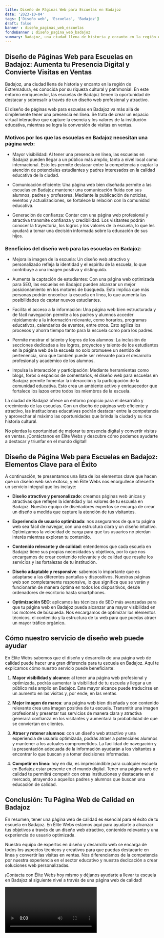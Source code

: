 ```yaml
---
title: Diseño de Páginas Web para Escuelas en Badajoz
date: '2023-10-04'
tags: ['Diseño web', 'Escuelas', 'Badajoz']
draft: false
banner : diseño_paginas_web_escuelas
fondoBanner : diseño_pagina_web_badajoz
summary: Badajoz, una ciudad llena de historia y encanto en la región de Extremadura, es conocida por su riqueza cultural y patrimonial. En este entorno enriquecedor, las escuelas de Badajoz tienen la oportunidad de destacar y sobresalir a través de un diseño web profesional y atractivo.
---
```


## Diseño de Páginas Web para Escuelas en Badajoz: Aumenta tu Presencia Digital y Convierte Visitas en Ventas

Badajoz, una ciudad llena de historia y encanto en la región de Extremadura, es conocida por su riqueza cultural y patrimonial. En este entorno enriquecedor, las escuelas de Badajoz tienen la oportunidad de destacar y sobresalir a través de un diseño web profesional y atractivo.

El diseño de páginas web para escuelas en Badajoz va más allá de simplemente tener una presencia en línea. Se trata de crear un espacio virtual interactivo que capture la esencia y los valores de la institución educativa, mientras se logra la conversión de visitas en ventas.

### Motivos por los que las escuelas en Badajoz necesitan una página web:

* Mayor visibilidad: Al tener una presencia en línea, las escuelas en Badajoz pueden llegar a un público más amplio, tanto a nivel local como internacional. Esto les permite destacar entre la competencia y captar la atención de potenciales estudiantes y padres interesados en la calidad educativa de la ciudad.

* Comunicación eficiente: Una página web bien diseñada permite a las escuelas en Badajoz mantener una comunicación fluida con sus alumnos, padres y profesores. Mediante la publicación de noticias, eventos y actualizaciones, se fortalece la relación con la comunidad educativa.

* Generación de confianza: Contar con una página web profesional y atractiva transmite confianza y credibilidad. Los visitantes podrán conocer la trayectoria, los logros y los valores de la escuela, lo que les ayudará a tomar una decisión informada sobre la educación de sus hijos.

### Beneficios del diseño web para las escuelas en Badajoz:

* Mejora la imagen de la escuela: Un diseño web atractivo y personalizado refleja la identidad y el espíritu de la escuela, lo que contribuye a una imagen positiva y distinguida.

* Aumenta la captación de estudiantes: Con una página web optimizada para SEO, las escuelas en Badajoz pueden alcanzar un mejor posicionamiento en los motores de búsqueda. Esto implica que más personas podrán encontrar la escuela en línea, lo que aumenta las posibilidades de captar nuevos estudiantes.

* Facilita el acceso a la información: Una página web bien estructurada y de fácil navegación permite a los padres y alumnos acceder rápidamente a la información relevante, como horarios, programas educativos, calendarios de eventos, entre otros. Esto agiliza los procesos y ahorra tiempo tanto para la escuela como para los padres.

* Permite mostrar el talento y logros de los alumnos: La inclusión de secciones dedicadas a los logros, proyectos y talento de los estudiantes en la página web de la escuela no solo promueve un sentido de pertenencia, sino que también puede ser relevante para el desarrollo profesional y académico de los alumnos.

* Impulsa la interacción y participación: Mediante herramientas como blogs, foros o espacios de comentarios, el diseño web para escuelas en Badajoz permite fomentar la interacción y la participación de la comunidad educativa. Esto crea un ambiente activo y enriquecedor que fortalece los lazos entre todos los miembros de la escuela.

La ciudad de Badajoz ofrece un entorno propicio para el desarrollo y crecimiento de las escuelas. Con un diseño de páginas web eficiente y atractivo, las instituciones educativas podrán destacar entre la competencia y aprovechar al máximo las oportunidades que brinda la ciudad y su rica historia cultural.

No pierdas la oportunidad de mejorar tu presencia digital y convertir visitas en ventas. ¡Contáctanos en Élite Webs y descubre cómo podemos ayudarte a destacar y triunfar en el mundo digital!

<GifSeo />

<Cta />

## Diseño de Página Web para Escuelas en Badajoz: Elementos Clave para el Éxito

A continuación, te presentamos una lista de los elementos clave que hacen que un diseño web sea exitoso, y en Élite Webs nos enorgullece ofrecerte un servicio integral que los incluye:

- **Diseño atractivo y personalizado**: creamos páginas web únicas y atractivas que reflejen la identidad y los valores de tu escuela en Badajoz. Nuestro equipo de diseñadores expertos se encarga de crear un diseño a medida que capture la atención de tus visitantes.

- **Experiencia de usuario optimizada**: nos aseguramos de que tu página web sea fácil de navegar, con una estructura clara y un diseño intuitivo. Optimizamos la velocidad de carga para que tus usuarios no pierdan interés mientras exploran tu contenido.

- **Contenido relevante y de calidad**: entendemos que cada escuela en Badajoz tiene sus propias necesidades y objetivos, por lo que nos encargamos de crear contenido relevante y de calidad que resalte los servicios y las fortalezas de tu institución.

- **Diseño adaptable y responsive**: sabemos lo importante que es adaptarse a las diferentes pantallas y dispositivos. Nuestras páginas web son completamente responsive, lo que significa que se verán y funcionarán de manera óptima en todos los dispositivos, desde ordenadores de escritorio hasta smartphones.

- **Optimización SEO**: aplicamos las técnicas de SEO más avanzadas para que tu página web en Badajoz pueda alcanzar una mayor visibilidad en los motores de búsqueda. Nos encargamos de optimizar los elementos técnicos, el contenido y la estructura de tu web para que puedas atraer un mayor tráfico orgánico.

## Cómo nuestro servicio de diseño web puede ayudar

En Élite Webs sabemos que el diseño y desarrollo de una página web de calidad puede hacer una gran diferencia para tu escuela en Badajoz. Aquí te explicamos cómo nuestro servicio puede beneficiarte:

1. **Mayor visibilidad y alcance**: al tener una página web profesional y optimizada, podrás aumentar la visibilidad de tu escuela y llegar a un público más amplio en Badajoz. Este mayor alcance puede traducirse en un aumento en las visitas y, por ende, en las ventas.

2. **Mejor imagen de marca**: una página web bien diseñada y con contenido relevante crea una imagen positiva de tu escuela. Transmitir una imagen profesional y presentar tus servicios de manera clara y atractiva generará confianza en los visitantes y aumentará la probabilidad de que se conviertan en clientes.

3. **Atraer y retener alumnos**: con un diseño web atractivo y una experiencia de usuario optimizada, podrás atraer a potenciales alumnos y mantener a los actuales comprometidos. La facilidad de navegación y la presentación adecuada de la información ayudarán a los visitantes a encontrar lo que buscan y a tomar decisiones informadas.

4. **Competir en línea**: hoy en día, es imprescindible para cualquier escuela en Badajoz estar presente en el mundo digital. Tener una página web de calidad te permitirá competir con otras instituciones y destacarte en el mercado, atrayendo a aquellos padres y alumnos que buscan una educación de calidad.

## Conclusión: Tu Página Web de Calidad en Badajoz

En resumen, tener una página web de calidad es esencial para el éxito de tu escuela en Badajoz. En Élite Webs estamos aquí para ayudarte a alcanzar tus objetivos a través de un diseño web atractivo, contenido relevante y una experiencia de usuario optimizada.

Nuestro equipo de expertos en diseño y desarrollo web se encarga de todos los aspectos técnicos y creativos para que puedas destacarte en línea y convertir las visitas en ventas. Nos diferenciamos de la competencia por nuestra experiencia en el sector educativo y nuestra dedicación a crear soluciones web personalizadas.

¡Contacta con Élite Webs hoy mismo y déjanos ayudarte a llevar tu escuela en Badajoz al siguiente nivel a través de una página web de calidad!

<Video />

<CtaBot job='Escuelas' city='Badajoz'/>

<Gmaps query='Badajoz+españa+maps' />